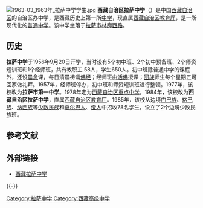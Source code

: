 [[File:1963-03_1963年_拉萨中学学生.jpg|thumb]]
'''西藏自治区拉萨中学'''（{{bo|z=ལྷ་ས་སློབ་འབྲིང་|w=lha sa slob 'bring}}）是中国[[西藏自治区|西藏自治区]]的自治区办中学，是西藏历史上第一所[[中学|中学]]，现直属[[西藏自治区教育厅|西藏自治区教育厅]]，是一所现代化的[[普通中学|普通中学]]。该中学坐落于[[拉萨市|拉萨市]][[林廓西路|林廓西路]]。

==历史==
'''拉萨中学'''于1956年9月20日开学，当时设有5个初中班、2个初中预备班、2个师资短训班和1个经师班，共有教职工 58人，学生650人。初中班除普通中学的课程外，还设[[晨念|晨念]]课，每日清晨祷诵[[佛经|佛经]]；经师班由[[活佛|活佛]]授课；[[回族|回族]]师生每个星期五可回家做礼拜。1957年，经师班停办，初中班和师资短训班进行整顿。1977年，该校改为'''拉萨市第一中学'''。1978年定为[[西藏自治区重点中学|西藏自治区重点中学]]。1984年，该校改为'''西藏自治区拉萨中学'''，直属[[西藏自治区教育厅|西藏自治区教育厅]]。1985年，该校从边境[[门巴族|门巴族]]、[[珞巴族|珞巴族]]、[[纳西族|纳西族]]等[[中国少数民族|少数民族]]和[[夏尔巴人|夏尔巴人]]、[[僜人|僜人]]中招收78名学生，设立了2个边境少数民族班。

== 参考文献 ==
{{Reflist}}

== 外部链接 ==
* [http://www.lhasazx.com/ 西藏拉萨中学] {{Wayback|url=http://www.lhasazx.com/ |date=20160819072904 }}

{{-}}
{{拉萨地标}}

[[Category:拉萨中学|Category:拉萨中学]]
[[Category:西藏高级中学|Category:西藏高级中学]]